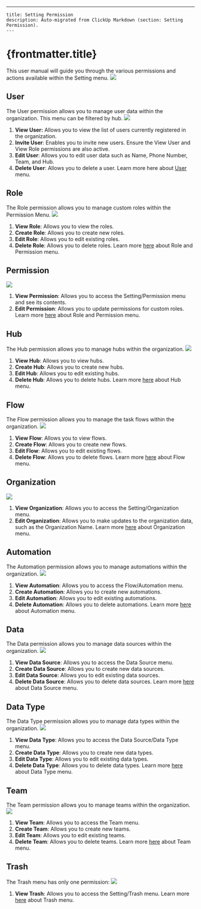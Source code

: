 ---
    title: Setting Permission
    description: Auto-migrated from ClickUp Markdown (section: Setting Permission).
    ---

# {frontmatter.title}

This user manual will guide you through the various permissions and actions available within the Setting menu.
![](https://t3837933.p.clickup-attachments.com/t3837933/736b49f5-4b37-494b-8ec5-c19aedf6e5b3/image.png)
## User
The User permission allows you to manage user data within the organization. This menu can be filtered by hub.
![](https://t3837933.p.clickup-attachments.com/t3837933/3ea5beb6-9a50-41f6-a162-1596daa1c738/image.png)
1. **View User:** Allows you to view the list of users currently registered in the organization.
2. **Invite User**: Enables you to invite new users. Ensure the View User and View Role permissions are also active.
3. **Edit User**: Allows you to edit user data such as Name, Phone Number, Team, and Hub.
4. **Delete User**: Allows you to delete a user.
Learn more here about [User](https://doc.clickup.com/3837933/p/h/3n3zd-81962/aa00834626ae24f/3n3zd-172362) menu.
## Role
The Role permission allows you to manage custom roles within the Permission Menu.
![](https://t3837933.p.clickup-attachments.com/t3837933/f3049006-f42b-417e-a586-f5c805d8d471/image.png)
1. **View Role**: Allows you to view the roles.
2. **Create Role**: Allows you to create new roles.
3. **Edit Role**: Allows you to edit existing roles.
4. **Delete Role**: Allows you to delete roles.
Learn more [here](https://doc.clickup.com/3837933/p/h/3n3zd-81962/aa00834626ae24f/3n3zd-172382) about Role and Permission menu.
## Permission
![](https://t3837933.p.clickup-attachments.com/t3837933/a579f654-d630-49e8-bfbc-b427b5e8f81f/image.png)

1. **View Permission**: Allows you to access the Setting/Permission menu and see its contents.
2. **Edit Permission**: Allows you to update permissions for custom roles.
Learn more [here](https://doc.clickup.com/3837933/p/h/3n3zd-81962/aa00834626ae24f/3n3zd-172382) about Role and Permission menu.
## Hub
The Hub permission allows you to manage hubs within the organization.
![](https://t3837933.p.clickup-attachments.com/t3837933/53d71b59-887a-4532-abc0-361054e31fae/image.png)
1. **View Hub**: Allows you to view hubs.
2. **Create Hub**: Allows you to create new hubs.
3. **Edit Hub**: Allows you to edit existing hubs.
4. **Delete Hub**: Allows you to delete hubs.
Learn more [here](https://doc.clickup.com/3837933/p/h/3n3zd-81962/aa00834626ae24f/3n3zd-181216) about Hub menu.
## Flow
The Flow permission allows you to manage the task flows within the organization.
![](https://t3837933.p.clickup-attachments.com/t3837933/c358894f-5983-4645-b3ca-d5c7bef49b42/image.png)
1. **View Flow**: Allows you to view flows.
2. **Create Flow**: Allows you to create new flows.
3. **Edit Flow**: Allows you to edit existing flows.
4. **Delete Flow**: Allows you to delete flows.
Learn more [here](https://doc.clickup.com/3837933/p/h/3n3zd-81962/aa00834626ae24f/3n3zd-82042) about Flow menu.
## Organization
![](https://t3837933.p.clickup-attachments.com/t3837933/c2beafb6-8d23-43e0-9799-4709732a5e63/image.png)
1. **View Organization**: Allows you to access the Setting/Organization menu.
2. **Edit Organization**: Allows you to make updates to the organization data, such as the Organization Name.
Learn more [here](https://doc.clickup.com/3837933/p/h/3n3zd-81962/aa00834626ae24f/3n3zd-172482) about Organization menu.
## Automation
The Automation permission allows you to manage automations within the organization.
![](https://t3837933.p.clickup-attachments.com/t3837933/65c171ed-f8f9-42af-8f3e-d9cc6527875f/image.png)
1. **View Automation**: Allows you to access the Flow/Automation menu.
2. **Create Automation**: Allows you to create new automations.
3. **Edit Automation**: Allows you to edit existing automations.
4. **Delete Automation**: Allows you to delete automations.
Learn more [here](https://doc.clickup.com/3837933/p/h/3n3zd-81962/aa00834626ae24f/3n3zd-83002) about Automation menu.
## Data
The Data permission allows you to manage data sources within the organization.
![](https://t3837933.p.clickup-attachments.com/t3837933/6241495b-c083-4501-92e7-5d9055fd89fe/image.png)
1. **View Data Source**: Allows you to access the Data Source menu.
2. **Create Data Source**: Allows you to create new data sources.
3. **Edit Data Source**: Allows you to edit existing data sources.
4. **Delete Data Source**: Allows you to delete data sources.
Learn more [here](https://doc.clickup.com/3837933/p/h/3n3zd-81962/aa00834626ae24f/3n3zd-95902) about Data Source menu.
## Data Type
The Data Type permission allows you to manage data types within the organization.
![](https://t3837933.p.clickup-attachments.com/t3837933/a17f02c0-5f77-4238-8539-2cfd7a63f068/image.png)
1. **View Data Type**: Allows you to access the Data Source/Data Type menu.
2. **Create Data Type**: Allows you to create new data types.
3. **Edit Data Type**: Allows you to edit existing data types.
4. **Delete Data Type**: Allows you to delete data types.
Learn more [here](https://doc.clickup.com/3837933/p/h/3n3zd-81962/aa00834626ae24f/3n3zd-95902) about Data Type menu.
## Team
The Team permission allows you to manage teams within the organization.
![](https://t3837933.p.clickup-attachments.com/t3837933/c075ce24-44ce-40b8-bf1e-de4e309cbf2f/image.png)
1. **View Team**: Allows you to access the Team menu.
2. **Create Team**: Allows you to create new teams.
3. **Edit Team**: Allows you to edit existing teams.
4. **Delete Team**: Allows you to delete teams.
Learn more [here](https://doc.clickup.com/3837933/p/h/3n3zd-81962/aa00834626ae24f/3n3zd-172122) about Team menu.
## Trash
The Trash menu has only one permission:
![](https://t3837933.p.clickup-attachments.com/t3837933/8b9ed7e6-b23b-480c-9729-23276546d9d9/image.png)
1. **View Trash**: Allows you to access the Setting/Trash menu.
Learn more [here](https://doc.clickup.com/3837933/p/h/3n3zd-81962/aa00834626ae24f/3n3zd-172122) about Trash menu.
